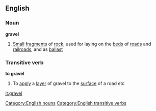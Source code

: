 ==English==
===Noun===
'''gravel'''
#[[Small]] [[fragment]]s of [[rock]], used for laying on the [[bed]]s of [[road]]s and [[railroad]]s, and as [[ballast]]
===Transitive verb===
'''to gravel'''
#To [[apply]] a [[layer]] of gravel to the [[surface]] of a road etc
[[Category:English nouns]]
[[Category:English transitive verbs]]

[[it:gravel]]
